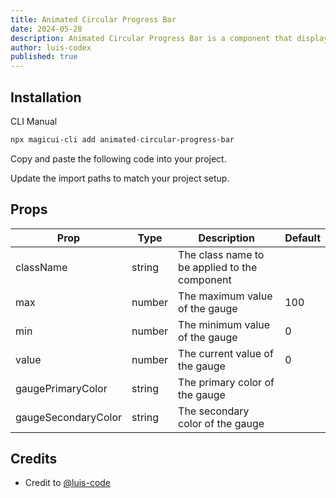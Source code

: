 ```yaml
---
title: Animated Circular Progress Bar
date: 2024-05-28
description: Animated Circular Progress Bar is a component that displays a circular gauge with a percentage value.
author: luis-codex
published: true
---
```


<ComponentPreview name="animated-circular-progress-bar-demo" />

## Installation

<Tabs defaultValue="cli">

<TabsList>
  <TabsTrigger value="cli">CLI</TabsTrigger>
  <TabsTrigger value="manual">Manual</TabsTrigger>
</TabsList>
<TabsContent value="cli">

```bash
npx magicui-cli add animated-circular-progress-bar
```

</TabsContent>

<TabsContent value="manual">

<Steps>

<Step>Copy and paste the following code into your project.</Step>

<ComponentSource name="animated-circular-progress-bar" />

<Step>Update the import paths to match your project setup.</Step>

</Steps>

</TabsContent>

</Tabs>

## Props

| Prop                | Type   | Description                                   | Default |
| ------------------- | ------ | --------------------------------------------- | ------- |
| className           | string | The class name to be applied to the component |         |
| max                 | number | The maximum value of the gauge                | 100     |
| min                 | number | The minimum value of the gauge                | 0       |
| value               | number | The current value of the gauge                | 0       |
| gaugePrimaryColor   | string | The primary color of the gauge                |         |
| gaugeSecondaryColor | string | The secondary color of the gauge              |         |

## Credits

- Credit to [@luis-code](https://luis-code.vercel.app/)
